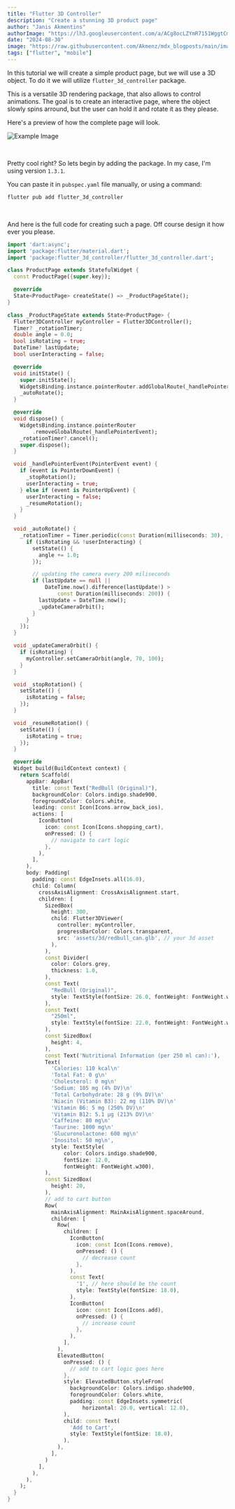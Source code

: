 ```yaml
---
title: "Flutter 3D Controller"
description: "Create a stunning 3D product page"
author: "Janis Akmentins"
authorImage: "https://lh3.googleusercontent.com/a/ACg8ocLZYmR7151WggtCmwlpqbsvDxMcTxva3CQzxRm8q123b3o=s96-c"
date: "2024-08-30"
image: "https://raw.githubusercontent.com/Akmenz/mdx_blogposts/main/images/flutter3d.webp"
tags: ["flutter", "mobile"]
---
```


In this tutorial we will create a simple product page, but we will use a 3D object. To do it we will utilize `flutter_3d_controller` package.

This is a versatile 3D rendering package, that also allows to control animations. The goal is to create an interactive page, where the object slowly spins arround, but the user can hold it and rotate it as they please.

Here's a preview of how the complete page will look.

![Example Image](https://raw.githubusercontent.com/Akmenz/mdx_blogposts/main/images/flutter3d.gif)

&nbsp;

Pretty cool right? So lets begin by adding the package. In my case, I'm using version `1.3.1`.

You can paste it in `pubspec.yaml` file manually, or using a command:

```bash
flutter pub add flutter_3d_controller
```

&nbsp;

And here is the full code for creating such a page. Off course design it how ever you please.

```dart
import 'dart:async';
import 'package:flutter/material.dart';
import 'package:flutter_3d_controller/flutter_3d_controller.dart';

class ProductPage extends StatefulWidget {
  const ProductPage({super.key});

  @override
  State<ProductPage> createState() => _ProductPageState();
}

class _ProductPageState extends State<ProductPage> {
  Flutter3DController myController = Flutter3DController();
  Timer? _rotationTimer;
  double angle = 0.0;
  bool isRotating = true;
  DateTime? lastUpdate;
  bool userInteracting = false;

  @override
  void initState() {
    super.initState();
    WidgetsBinding.instance.pointerRouter.addGlobalRoute(_handlePointerEvent);
    _autoRotate();
  }

  @override
  void dispose() {
    WidgetsBinding.instance.pointerRouter
        .removeGlobalRoute(_handlePointerEvent);
    _rotationTimer?.cancel();
    super.dispose();
  }

  void _handlePointerEvent(PointerEvent event) {
    if (event is PointerDownEvent) {
      _stopRotation();
      userInteracting = true;
    } else if (event is PointerUpEvent) {
      userInteracting = false;
      _resumeRotation();
    }
  }

  void _autoRotate() {
    _rotationTimer = Timer.periodic(const Duration(milliseconds: 30), (timer) {
      if (isRotating && !userInteracting) {
        setState(() {
          angle += 1.0;
        });

        // updating the camera every 200 miliseconds
        if (lastUpdate == null ||
            DateTime.now().difference(lastUpdate!) >
                const Duration(milliseconds: 200)) {
          lastUpdate = DateTime.now();
          _updateCameraOrbit();
        }
      }
    });
  }

  void _updateCameraOrbit() {
    if (isRotating) {
      myController.setCameraOrbit(angle, 70, 100);
    }
  }

  void _stopRotation() {
    setState(() {
      isRotating = false;
    });
  }

  void _resumeRotation() {
    setState(() {
      isRotating = true;
    });
  }

  @override
  Widget build(BuildContext context) {
    return Scaffold(
      appBar: AppBar(
        title: const Text("RedBull (Original)"),
        backgroundColor: Colors.indigo.shade900,
        foregroundColor: Colors.white,
        leading: const Icon(Icons.arrow_back_ios),
        actions: [
          IconButton(
            icon: const Icon(Icons.shopping_cart),
            onPressed: () {
              // navigate to cart logic
            },
          ),
        ],
      ),
      body: Padding(
        padding: const EdgeInsets.all(16.0),
        child: Column(
          crossAxisAlignment: CrossAxisAlignment.start,
          children: [
            SizedBox(
              height: 300,
              child: Flutter3DViewer(
                controller: myController,
                progressBarColor: Colors.transparent,
                src: 'assets/3d/redbull_can.glb', // your 3d asset
              ),
            ),
            const Divider(
              color: Colors.grey,
              thickness: 1.0,
            ),
            const Text(
              "RedBull (Original)",
              style: TextStyle(fontSize: 26.0, fontWeight: FontWeight.w500),
            ),
            const Text(
              "250ml",
              style: TextStyle(fontSize: 22.0, fontWeight: FontWeight.w300),
            ),
            const SizedBox(
              height: 4,
            ),
            const Text('Nutritional Information (per 250 ml can):'),
            Text(
              'Calories: 110 kcal\n'
              'Total Fat: 0 g\n'
              'Cholesterol: 0 mg\n'
              'Sodium: 105 mg (4% DV)\n'
              'Total Carbohydrate: 28 g (9% DV)\n'
              'Niacin (Vitamin B3): 22 mg (110% DV)\n'
              'Vitamin B6: 5 mg (250% DV)\n'
              'Vitamin B12: 5.1 µg (213% DV)\n'
              'Caffeine: 80 mg\n'
              'Taurine: 1000 mg\n'
              'Glucuronolactone: 600 mg\n'
              'Inositol: 50 mg\n',
              style: TextStyle(
                  color: Colors.indigo.shade900,
                  fontSize: 12.0,
                  fontWeight: FontWeight.w300),
            ),
            const SizedBox(
              height: 20,
            ),
            // add to cart button
            Row(
              mainAxisAlignment: MainAxisAlignment.spaceAround,
              children: [
                Row(
                  children: [
                    IconButton(
                      icon: const Icon(Icons.remove),
                      onPressed: () {
                        // decrease count
                      },
                    ),
                    const Text(
                      '1', // here should be the count
                      style: TextStyle(fontSize: 18.0),
                    ),
                    IconButton(
                      icon: const Icon(Icons.add),
                      onPressed: () {
                        // increase count
                      },
                    ),
                  ],
                ),
                ElevatedButton(
                  onPressed: () {
                    // add to cart logic goes here
                  },
                  style: ElevatedButton.styleFrom(
                    backgroundColor: Colors.indigo.shade900,
                    foregroundColor: Colors.white,
                    padding: const EdgeInsets.symmetric(
                        horizontal: 20.0, vertical: 12.0),
                  ),
                  child: const Text(
                    'Add to Cart',
                    style: TextStyle(fontSize: 18.0),
                  ),
                ),
              ],
            )
          ],
        ),
      ),
    );
  }
}

```